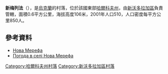 {{coord|49|43|53|N|35|57|20|E|scale:100000_region:UA|display=title}}

'''新梅列法'''（{{lang-uk|Нова Мерефа}}），是[[烏克蘭|烏克蘭]]的村落，位於該國東部[[哈爾科夫州|哈爾科夫州]]，由[[新沃多拉加區|新沃多拉加區]]負責管轄，面積0.6平方公里，海拔高度106米，2001年人口510，人口密度每平方公里850人。

==參考資料==
* [http://w1.c1.rada.gov.ua/pls/z7502/A005?rdat1=09.01.2009&rf7571=33778 Нова Мерефа]{{dead link|date=2018年3月 |bot=InternetArchiveBot |fix-attempted=yes }}
* [http://weather.in.ua/ua/har'kovskaja/17095 Погода в селі Нова Мерефа] {{Wayback|url=http://weather.in.ua/ua/har%27kovskaja/17095 |date=20200806061854 }}

{{DEFAULTSORT:Нова Мерефа}}
[[Category:哈爾科夫州村落|Category:哈爾科夫州村落]]
[[Category:新沃多拉加區村落|Category:新沃多拉加區村落]]


{{Kharkiv-geo-stub}}
